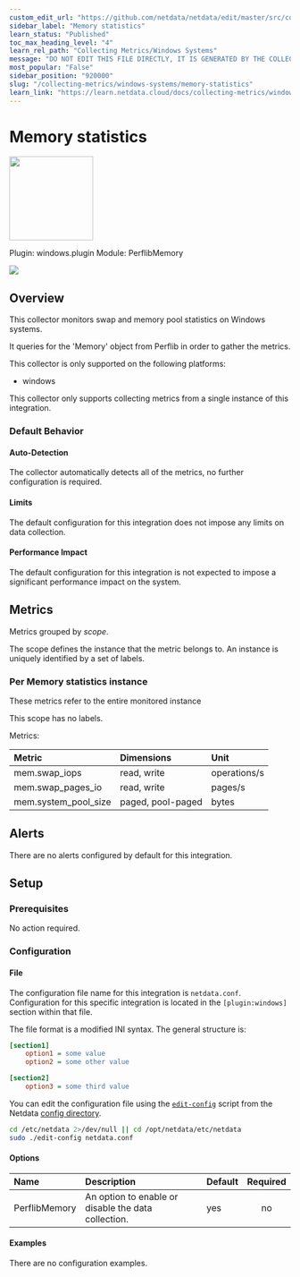 ```yaml
---
custom_edit_url: "https://github.com/netdata/netdata/edit/master/src/collectors/windows.plugin/metadata.yaml"
sidebar_label: "Memory statistics"
learn_status: "Published"
toc_max_heading_level: "4"
learn_rel_path: "Collecting Metrics/Windows Systems"
message: "DO NOT EDIT THIS FILE DIRECTLY, IT IS GENERATED BY THE COLLECTOR'S metadata.yaml FILE"
most_popular: "False"
sidebar_position: "920000"
slug: "/collecting-metrics/windows-systems/memory-statistics"
learn_link: "https://learn.netdata.cloud/docs/collecting-metrics/windows-systems/memory-statistics"
---
```



# Memory statistics


<img src="https://netdata.cloud/img/windows.svg" width="150"/>


Plugin: windows.plugin
Module: PerflibMemory

<img src="https://img.shields.io/badge/maintained%20by-Netdata-%2300ab44" />

## Overview

This collector monitors swap and memory pool statistics on Windows systems.


It queries for the 'Memory' object from Perflib in order to gather the metrics.


This collector is only supported on the following platforms:

- windows

This collector only supports collecting metrics from a single instance of this integration.


### Default Behavior

#### Auto-Detection

The collector automatically detects all of the metrics, no further configuration is required.


#### Limits

The default configuration for this integration does not impose any limits on data collection.

#### Performance Impact

The default configuration for this integration is not expected to impose a significant performance impact on the system.


## Metrics

Metrics grouped by *scope*.

The scope defines the instance that the metric belongs to. An instance is uniquely identified by a set of labels.



### Per Memory statistics instance

These metrics refer to the entire monitored instance

This scope has no labels.

Metrics:

| Metric | Dimensions | Unit |
|:------|:----------|:----|
| mem.swap_iops | read, write | operations/s |
| mem.swap_pages_io | read, write | pages/s |
| mem.system_pool_size | paged, pool-paged | bytes |



## Alerts

There are no alerts configured by default for this integration.


## Setup

### Prerequisites

No action required.

### Configuration

#### File

The configuration file name for this integration is `netdata.conf`.
Configuration for this specific integration is located in the `[plugin:windows]` section within that file.

The file format is a modified INI syntax. The general structure is:

```ini
[section1]
    option1 = some value
    option2 = some other value

[section2]
    option3 = some third value
```
You can edit the configuration file using the [`edit-config`](/docs/netdata-agent/configuration#edit-a-configuration-file-using-edit-config) script from the
Netdata [config directory](/docs/netdata-agent/configuration#the-netdata-config-directory).

```bash
cd /etc/netdata 2>/dev/null || cd /opt/netdata/etc/netdata
sudo ./edit-config netdata.conf
```
#### Options



| Name | Description | Default | Required |
|:----|:-----------|:-------|:--------:|
| PerflibMemory | An option to enable or disable the data collection. | yes | no |

#### Examples
There are no configuration examples.


